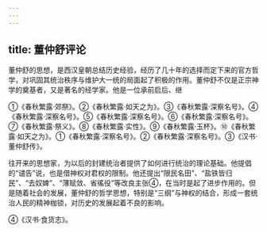 ```yaml
---
---
---
```

title: 董仲舒评论
---



董仲舒的思想，是西汉皇朝总结历史经验，经历了几十年的选择而定下来的官方哲学，对巩固其统治秩序与维护大一统的局面起了积极的作用。董仲舒不仅是正宗神学的奠基者，又是著名的经学家。他是一位承前启后、继

①《春秋繁露·郊祭》。②《春秋繁露·如天之为》。③《春秋繁露·深察名号》。④《春秋繁露·深察名号》。⑤《春秋繁露·深察名号》。⑥《春秋繁露·深察名号》。⑦《春秋繁露·祭义》。⑧《春秋繁露·实性》。⑨《春秋繁露·玉杯》。⑩《春秋繁露·如天之为》。①《春秋繁露·深察名号》。②《春秋繁露·深察名号》。③《汉书·董仲舒传》。

往开来的思想家，为以后的封建统治者提供了如何进行统治的理论基础。他提倡的“谴告”说，也是借神权对君权的限制。他还提出“限民名田”、“盐铁皆归民”、“去奴婢”、“薄赋敛、省徭役”等改良主张④，在当时是起了进步作用的。但是随着社会的发展，董仲舒的哲学思想，特别是“三纲”与神权的结合，形成一套统治人民的精神枷锁，对历史的发展起着不良的影响。

④《汉书·食货志》。